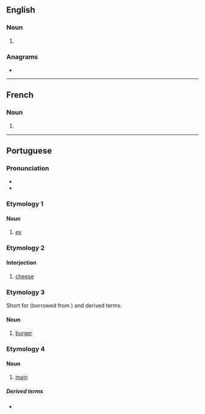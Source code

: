 {{also|Xis|XIs}}
==English==

===Noun===
{{head|en|noun form}}

# {{plural of|en|xi}}

===Anagrams===
* {{anagrams|en|a=isx|ISX|Six|six}}

----

==French==

===Noun===
{{head|fr|noun forms|g=m-p}}

# {{plural of|fr|xi}}

----

==Portuguese==

===Pronunciation===
{{pt-IPA}}
* {{rhymes|pt|is|q1=Brazil|iʃ|q2=Portugal, Rio de Janeiro|s=1}}
* {{hyphenation|pt|xis}}

===Etymology 1===

====Noun====
{{pt-noun|m|xis|pl2=xises|old=1}}

# [[ex]] {{gloss|name of the Latin letter X, x}}

===Etymology 2===
{{psm|pt|en|cheese}}

====Interjection====
{{pt-interj}}

# {{lb|pt|Brazil|photography}} [[cheese]] {{gloss|said while being photographed}}

===Etymology 3===
Short for {{m|pt|xisbúrguer}} (borrowed from {{bor|pt|en|cheeseburger}}) and derived terms.

====Noun====
{{pt-noun|m|xis|old=1}}

# {{lb|pt|Brazil|informal}} [[burger]] {{gloss|large sandwich with a patty}}

===Etymology 4===

====Noun====
{{pt-noun|m|xis|old=1}}

# {{lb|pt|figuratively}} [[main]] {{gloss|the main part of something}}

=====Derived terms=====
* {{l|pt|o xis da questão}}

{{C|pt|Latin letter names|Sandwiches}}